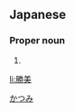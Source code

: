 ==Japanese==
{{ja-kanjitab|勝|美}}

===Proper noun===
{{ja-pos|proper|かつみ}}

# {{given name|male|lang=ja}}

[[Category:Japanese male given names|かつみ]]

[[li:勝美]]